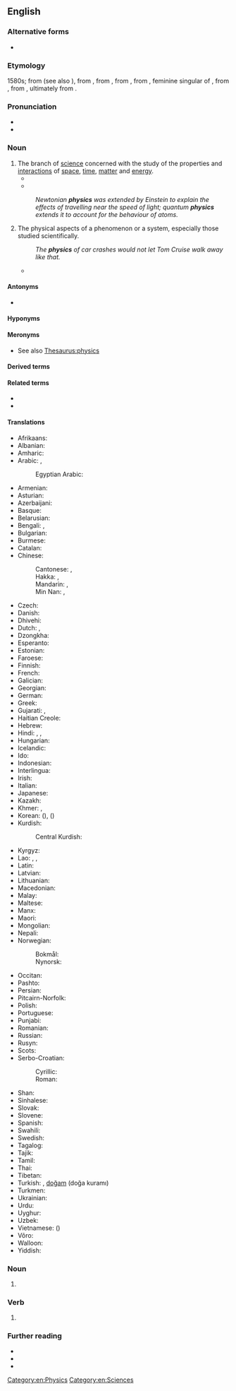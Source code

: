 {{undo}}

==English==
{{wikipedia}}

===Alternative forms===
* {{l|en|physicks}} {{qualifier|obsolete}}

===Etymology===
{{root|en|ine-pro|*bʰuH-}}
1580s; from {{m|en|physic}} (see also {{m|en|-ics}}), from {{der|en|enm|phisik}}, from {{der|en|fro|fisike||natural science, art of healing}}, from {{der|en|la|physica||study of nature}}, from {{der|en|grc|φυσική}}, feminine singular of {{m|grc|φυσικός||natural; physical}}, from {{der|en|grc|φύσις||origin; nature, property}}, from {{der|en|grc|φύω||produce; bear; grow}}, ultimately from {{der|en|ine-pro|*bʰuH-||to appear, become, rise up}}.

===Pronunciation===
* {{IPA|en|/ˈfɪz.ɪks/}}
* {{audio|en|en-us-physics.ogg|Audio (US)}}

===Noun===
{{en-noun|-}}

# The branch of [[science]] concerned with the study of the properties and [[interaction]]s of [[space]], [[time]], [[matter]] and [[energy]].
#* {{quote-book|en|title=Front Page Physics: A Century of Physics in the News| page=3| url=https://books.google.com/books?isbn=0852743106| editor=A.J Meadows, M.M Hancock-Beaulieu| year=1994| passage=An analysis of media reports can correspondingly cast some light not only on how much physics is being reported, but on what branches of '''physics''' attract most popular attention.}}
#* {{quote-journal|en|date=2012-03
|author={{w|Jeremy Bernstein}}
|title=A Palette of Particles
|volume=100|issue=2|page=146
|magazine={{w|American Scientist}}
|url=http://www.americanscientist.org/issues/feature/2012/2/a-palette-of-particles
|passage=The '''physics''' of elementary particles in the 20th century was distinguished by the observation of particles whose existence had been predicted by theorists sometimes decades earlier.}}
#: ''Newtonian '''physics''' was extended by Einstein to explain the effects of travelling near the speed of light; quantum '''physics''' extends it to account for the behaviour of atoms.''
# The physical aspects of a phenomenon or a system, especially those studied scientifically.
#: ''The '''physics''' of car crashes would not let Tom Cruise walk away like that.''
#* {{quote-book|en|title=Front Page Physics: A Century of Physics in the News| page=3| url=https://books.google.com/books?isbn=0852743106| editor=A.J Meadows, M.M Hancock-Beaulieu| year=1994| passage=An analysis of media reports can correspondingly cast some light not only on how much '''physics''' is being reported, but on what branches of physics attract most popular attention.}}

====Antonyms====
* {{l|en|nonphysics}}

====Hyponyms====
{{col4
|en| aerophysics
| astrophysics
| attophysics
| biophysics
| cartoon physics
| chemical physics
| classical physics
| econophysics
| ecophysics
| gastrophysics
| geophysics
| heliophysics
| hyperphysics
| macrophysics
| metaphysics
| microphysics
| modern physics
| neurophysics
| nuclear physics
| optics
| particle physics
| petrophysics
| photophysics
| physical chemistry
| psychophysics
| quantum physics
| radiation physics
| radiophysics
| soil physics
| spacetime physics
| tectonophysics
| theoretical physics
| thermodynamics
}}

====Meronyms====
* See also [[Thesaurus:physics]]

====Derived terms====
{{der4
|en| metaphysics
| metametaphysics
| pataphysics
| sociophysics
}}

====Related terms====
* {{l|en|physical}}
* {{l|en|physicist}}

====Translations====
{{trans-top|branch of science}}
* Afrikaans: {{t+|af|fisika}}
* Albanian: {{t+|sq|fizikë|f}}
* Amharic: {{t|am|ፊዚክስ}}
* Arabic: {{t+|ar|فِيزِيَاء|f}}, {{t|ar|فِيزِيقَا|f}}
*: Egyptian Arabic: {{t|arz|فيزيا|f|tr=fezya}}
* Armenian: {{t+|hy|ֆիզիկա}}
* Asturian: {{t|ast|física|f}}
* Azerbaijani: {{t+|az|fizika}}
* Basque: {{t+|eu|fisika}}
* Belarusian: {{t|be|фі́зіка|f|sc=Cyrl}}
* Bengali: {{t|bn|পদার্থবিজ্ঞান|sc=Beng}}, {{t+|bn|পদার্থবিদ্যা|sc=Beng}}
* Bulgarian: {{t+|bg|фи́зика|f|sc=Cyrl}}
* Burmese: {{t+|my|ရူပဗေဒ}}
* Catalan: {{t+|ca|física|f}}
* Chinese:
*: Cantonese: {{t|yue|物理學|sc=Hani}}, {{t|yue|物理学|tr=mat6 lei5 hok6|sc=Hani}}
*: Hakka: {{t|hak|物理學|sc=Hani}}, {{t|hak|物理学|tr=vu̍t-lî-ho̍k|sc=Hani}}
*: Mandarin: {{t+|cmn|物理學|sc=Hani}}, {{t+|cmn|物理学|tr=wùlǐxué|sc=Hani}}
*: Min Nan: {{t|nan|物理學|sc=Hani}}, {{t|nan|物理学|tr=bu̍t-lí-ha̍k|sc=Hani}}
* Czech: {{t+|cs|fyzika|f}}
* Danish: {{t+|da|fysik|c}}
* Dhivehi: {{t|dv|ފީޒިޔާއީ އިލްމު}}
* Dutch: {{t+|nl|natuurkunde|f}}, {{t+|nl|fysica|f}}
* Dzongkha: {{t|dz|དངོས་ཁམས་རིག་པ}}
* Esperanto: {{t+|eo|fiziko}}
* Estonian: {{t+|et|füüsika}}
* Faroese: {{t+|fo|alisfrøði|f}}
* Finnish: {{t+|fi|fysiikka}}
* French: {{t+|fr|physique|f}}
* Galician: {{t+|gl|física|f}}
* Georgian: {{t|ka|ფიზიკა}}
* German: {{t+|de|Physik|f}}
* Greek: {{t+|el|φυσική|f}}
* Gujarati: {{t|gu|ભૌતિકવિજ્ઞાન}}, {{t|gu|ફિઝીક્સ}}
* Haitian Creole: {{t|ht|fizik}}
* Hebrew: {{t+|he|פִֿיזִיקָה|f|tr=fizika|sc=Hebr}}
* Hindi: {{t|hi|भौतिक शास्त्र|m|sc=Deva}}, {{t|hi|भौतिकी|f|sc=Deva}}, {{t|hi|फ़िज़िक्स|m-p}}
* Hungarian: {{t+|hu|fizika}}
* Icelandic: {{t+|is|eðlisfræði|f}}
* Ido: {{t+|io|fiziko}}
* Indonesian: {{t+|id|fisika}}
* Interlingua: {{t+|ia|physica|f}}
* Irish: {{t|ga|fisic|f}}
* Italian: {{t+|it|fisica|f}}
* Japanese: {{t+|ja|物理学|tr=ぶつりがく, butsurigaku|sc=Jpan}}
* Kazakh: {{t+|kk|физика}}
* Khmer: {{t|km|រូបសាស្ត្រ}}, {{t|km|រូបវិទ្យា}}
* Korean: {{t+|ko|물리학}} ({{t+|ko|物理學}}), {{t+|ko|물리}} ({{t+|ko|物理}})
* Kurdish:
*: Central Kurdish: {{t|ckb|فیزیا}}
{{trans-mid}}
* Kyrgyz: {{t+|ky|физика}}
* Lao: {{t|lo|ວັດຖຸວິທະຍາ}}, {{t+|lo|ວັດຖຸສາດ}}, {{t|lo|ຟີຊິກ}}
* Latin: {{t|la|physica|f}}
* Latvian: {{t|lv|fizika|f}}
* Lithuanian: {{t+|lt|fizika|f}}
* Macedonian: {{t|mk|физика|f|sc=Cyrl}}
* Malay: {{t+|ms|fizik}}
* Maltese: {{t|mt|fiżika|f}}
* Manx: {{t|gv|fishag}}
* Maori: {{t|mi|mātai ahupūngao}}
* Mongolian: {{t+|mn|физик}}
* Nepali: {{t|ne|भाैतिक शास्त्र|sc=Deva}}
* Norwegian:
*: Bokmål: {{t+|nb|fysikk|m}}
*: Nynorsk: {{t|nn|fysikk|m}}
* Occitan: {{t+|oc|fisica|f}}
* Pashto: {{t+|ps|فزيک|m|tr=fezík}}
* Persian: {{t+|fa|فیزیک|tr=fizik|sc=fa-Arab}}
* Pitcairn-Norfolk: {{t|pih|fisiks}}
* Polish: {{t+|pl|fizyka|f}}
* Portuguese: {{t+|pt|física|f}}
* Punjabi: {{t|pa|ਭੌਤਿਕ ਵਿਗਿਆਨ|m|sc=Guru}}
* Romanian: {{t+|ro|fizică|f}}
* Russian: {{t+|ru|фи́зика|f}}
* Rusyn: {{t|rue|фі́зіка|f}}
* Scots: {{t|sco|pheesics}}
* Serbo-Croatian:
*: Cyrillic: {{t|sh|физика|f}}
*: Roman: {{t+|sh|fizika|f}}
* Shan: {{t|shn|ပၢႆးႁၢင်ႈ}}
* Sinhalese: {{t|si|භෞතික විද්‍යාව}}
* Slovak: {{t+|sk|fyzika|f}}
* Slovene: {{t+|sl|fizika|f}}
* Spanish: {{t+|es|física|f}}
* Swahili: {{t+|sw|fizikia}}
* Swedish: {{t+|sv|fysik|c}}
* Tagalog: {{t|tl|pisika}}
* Tajik: {{t+|tg|физика}}
* Tamil: {{t|ta|பெளதிகம்|sc=Taml}}
* Thai: {{t+|th|ฟิสิกส์}}
* Tibetan: {{t|bo|དངོས་ཁམས་རིག་པ}}
* Turkish: {{t+|tr|fizik}}, [[doğam]] (doğa kuramı)
* Turkmen: {{t|tk|fizika}}
* Ukrainian: {{t|uk|фі́зика|f|sc=Cyrl}}
* Urdu: {{t|ur|طبیعیات|tr=tabi'iyāt|f|sc=ur-Arab}}
* Uyghur: {{t|ug|فىزىكا}}
* Uzbek: {{t+|uz|fizika}}
* Vietnamese: {{t+|vi|vật lý học}} ({{t|vi|物理學}})
* Võro: {{t|vro|füüsiga}}
* Walloon: {{t+|wa|fizike|f}}
* Yiddish: {{t|yi|פֿיזיק|f}}
{{trans-bottom}}

===Noun===
{{head|en|noun form}}

# {{plural of|en|physic}}

===Verb===
{{head|en|verb form}}

# {{en-third-person singular of|physic}}

===Further reading===
* {{R:Webster 1913}}
* {{R:Century 1911}}
* {{R:OneLook}}

[[Category:en:Physics]]
[[Category:en:Sciences]]